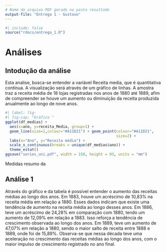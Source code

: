 ```yaml
---
# Nome do arquivo PDF gerado na pasta resultado
output-file: "Entrega 1 - Gustavo"
---
```


```r
#| include: false
source("rdocs/entrega_1.R")
```


# Análises

## Intodução da análise

Esta analise, busca-se entender a variável Receita media, que é quantitativa contínua. A visualização será através de um gráfico de linhas. A amostra traz a receita média de 18 lojas registradas nos anos de 1880 até 1889, afim de compreender se houve um aumento ou diminuição da receita produzida anualmente ao longo de nove anos.

```r
#| label: fig-
#| fig-cap: "Gráfico "
ggplot(df_medias) +
  aes(x=ano, y=receita_Media, group=1) +
  geom_line(size=1,colour="#A11D21") + geom_point(colour="#A11D21",
                                                  size=2) +
  labs(x="Ano", y="Receita média") +
  scale_x_continuous(breaks = unique(df_medias$ano)) +
  theme_estat() 
ggsave("series_uni.pdf", width = 158, height = 93, units = "mm")


```


::: {#quad- layout-align="center" quad-pos="H"}
```{=latex}

```

Medidas resumo da 
:::



::: {#tbl-modalidades layout-align="center" tbl-pos="H"}
```{=latex}
\begin{tabular}{c|c|c}
\toprule
\textbf{Anos} & \textbf{Média das receitas} & \textbf{Porcentagem de aumento} \\
\midrule
1880 & 105.399,0 & - \\
1881 & 112.110,0 & 6,37\% \\
1882 & 112.452,4 & 0,31\% \\
1883 & 116.856,9 & 3,92\% \\
1884 & 119.989,8 & 2,68\% \\
1885 & 129.969,0 & 8,32\% \\
1886 & 130.989,2 & 0,78\% \\
1887 & 135.444,8 & 3,40\% \\
1888 & 133.757,6 & −1,25\% \\
1889 & 155.009,1 & 15,89\% \\
\midrule
\textbf{Total} & 1.252.977,8 & 47,07\% \\
\bottomrule
\end{tabular}


```



:::

## Análise 1

Através do gráfico e da tabela é possível entender o aumento das receitas médias ao longo dos anos. Em 1883, houve um acréscimo de 10,83% na receita média em relação a 1880. Esses dados indicam que existe uma tendência de aumento na receita média ao longo desses anos. Em 1886, teve um acréscimo de 24,28% em comparação com 1880, tendo um aumento de 12,09% em relação a 1883. Isso reforça a tendência de crescimento observada ao longo dos anos. Em 1889, teve um aumento de 47,07% em relação a 1880, sendo o maior salto de receita entre 1888 e 1889, onde foi de 15,89%. Observa-se que nessa década teve uma aceleração no crescimento das receitas médias ao longo dos anos, com o maior impulso de crescimento registrado no ano final.

